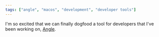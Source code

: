 ```yaml
---
tags: ["angle", "macos", "development", "developer tools"]
---
```


I'm so excited that we can finally dogfood a tool for developers that I've been working on, [Angle](https://angle.dev).
